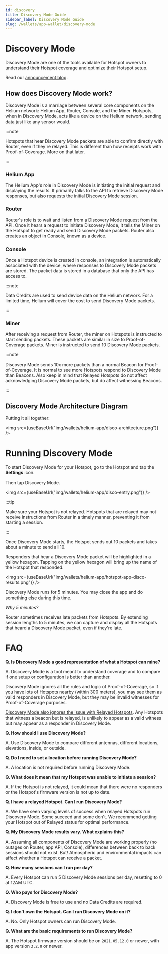 ```yaml
---
id: discovery
title: Discovery Mode Guide
sidebar_label: Discovery Mode Guide
slug: /wallets/app-wallet/discovery-mode
---
```




# Discovery Mode

Discovery Mode are one of the tools available for Hotspot owners to understand their Hotspot coverage and optimize their Hotspot setup.

Read our [announcement blog](https://blog.helium.com/uncover-your-hotspots-potential-discovery-mode-a14003ec23d).

## How does Discovery Mode work?

Discovery Mode is a marriage between several core components on the Helium network: Helium App, Router, Console, and the Miner. Hotspots, when in Discovery Mode, acts like a device on the Helium network, sending data just like any sensor would. 

:::note

Hotspots that hear Discovery Mode packets are able to confirm directly with Router, even if they're relayed. This is different than how receipts work with Proof-of-Coverage. More on that later.

:::

### Helium App
The Helium App's role in Discovery Mode is initiating the initial request and displaying the results. It primarily talks to the API to retrieve Discovery Mode responses, but also requests the initial Discovery Mode session.

### Router
Router's role is to wait and listen from a Discovery Mode request from the API. Once it hears a request to initiate Discovery Mode, it tells the Miner on the Hotspot to get ready and send Discovery Mode packets.
Router also creates an object in Console, known as a device.

### Console
Once a Hotspot device is created in console, an integration is automatically associated with the device, where responses to Discovery Mode packets are stored. The packet data is stored in a database that only the API has access to.

:::note

Data Credits are used to send device data on the Helium network. For a limited time, Helium will cover the cost to send Discovery Mode packets.

:::

### Miner
After receiving a request from Router, the miner on Hotspots is instructed to start sending packets. These packets are similar in size to Proof-of-Coverage packets.
Miner is instructed to send 10 Discovery Mode packets.

:::note

Discovery Mode sends 10x more packets than a normal Beacon for Proof-of-Coverage. It is normal to see more Hotspots respond to Discovery Mode than Beacons. Also keep in mind that Relayed Hotspots do not affect acknowledging Discovery Mode packets, but do affect witnessing Beacons.

:::

## Discovery Mode Architecture Diagram

Putting it all together:

<img src={useBaseUrl("img/wallets/helium-app/disco-architecture.png")} />

# Running Discovery Mode
To start Discovery Mode for your Hotspot, go to the Hotspot and tap the **Settings** icon.

Then tap Discovery Mode.

<img src={useBaseUrl("img/wallets/helium-app/disco-entry.png")} />


:::tip

Make sure your Hotspot is not relayed. Hotspots that are relayed may not receive instructions from Router in a timely manner, preventing it from starting a session.

:::

Once Discovery Mode starts, the Hotspot sends out 10 packets and takes about a minute to send all 10. 

Responders that hear a Discovery Mode packet will be highlighted in a yellow hexagon. Tapping on the yellow hexagon will bring up the name of the Hotspot that responded.

<img src={useBaseUrl("img/wallets/helium-app/hotspot-app-disco-results.png")} />

Discovery Mode runs for 5 minutes. You may close the app and do something else during this time.

*Why 5 minutes?*

Router sometimes receives late packets from Hotspots. By extending session lengths to 5 minutes, we can capture and display all the Hotspots that heard a Discovery Mode packet, even if they're late.

# FAQ
**Q. Is Discovery Mode a good representation of what a Hotspot can mine?**

A. Discovery Mode is a tool meant to understand coverage and to compare if one setup or configuration is better than another. 

Discovery Mode ignores all the rules and logic of Proof-of-Coverage, so if you have lots of Hotspots nearby (within 300 meters), you may see them as valid responders in Discovery Mode, but they may be invalid witnesses for Proof-of-Coverage purposes.

[Discovery Mode also ignores the issue with Relayed Hotspots](https://docs.helium.com/troubleshooting/understanding-witnesses/#relayed-hotspot-as-a-witness). Any Hotspots that witness a beacon but is relayed, is unlikely to appear as a valid witness but may appear as a responder in Discovery Mode.

**Q. How should I use Discovery Mode?**

A. Use Discovery Mode to compare different antennas, different locations, elevations, inside, or outside. 

**Q. Do I need to set a location before running Discovery Mode?**

A. A location is not required before running Discovery Mode.

**Q. What does it mean that my Hotspot was unable to initiate a session?**

A. If the Hotspot is not relayed, it could mean that there were no responders or the Hotspot's firmware version is not up to date. 

**Q. I have a relayed Hotspot. Can I run Discovery Mode?**

A. We have seen varying levels of success when relayed Hotspots run Discovery Mode. Some succeed and some don't. We recommend getting your Hotspot out of Relayed status for optimal performance.

**Q. My Discovery Mode results vary. What explains this?**

A. Assuming all components of Discovery Mode are working properly (no outages on Router, app API, Console), differences between back to back sessions should not exist. But! Atmospheric and environmental impacts can affect whether a Hotspot can receive a packet. 

**Q. How many sessions can I run per day?**

A. Every Hotspot can run 5 Discovery Mode sessions per day, resetting to 0 at 12AM UTC.

**Q. Who pays for Discovery Mode?**

A. Discovery Mode is free to use and no Data Credits are required.

**Q. I don't own the Hotspot. Can I run Discovery Mode on it?**

A. No. Only Hotspot owners can run Discovery Mode.

**Q. What are the basic requirements to run Discovery Mode?**

A. The Hotspot firmware version should be on `2021.05.12.0` or newer, with app version `3.2.0` or newer.
